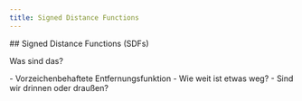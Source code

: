 ```yaml
---
title: Signed Distance Functions
---
```


<section>
## Signed Distance Functions (SDFs)

Was sind das?
</section>

<section>
- Vorzeichenbehaftete Entfernungsfunktion
  - Wie weit ist etwas weg?
  - Sind wir drinnen oder draußen?
</section>
